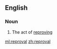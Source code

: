 ==English==

===Noun===
{{en-noun}}

# The act of [[reprove|reproving]]

[[ml:reproval]]
[[zh:reproval]]